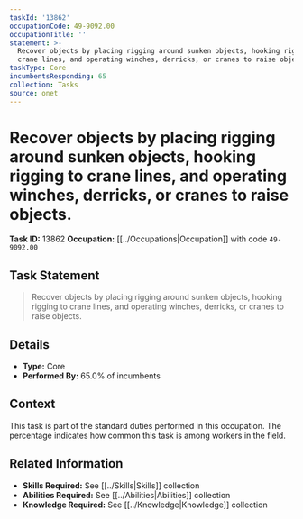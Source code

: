 ```yaml
---
taskId: '13862'
occupationCode: 49-9092.00
occupationTitle: ''
statement: >-
  Recover objects by placing rigging around sunken objects, hooking rigging to
  crane lines, and operating winches, derricks, or cranes to raise objects.
taskType: Core
incumbentsResponding: 65
collection: Tasks
source: onet
---
```

# Recover objects by placing rigging around sunken objects, hooking rigging to crane lines, and operating winches, derricks, or cranes to raise objects.

**Task ID:** 13862
**Occupation:** [[../Occupations|Occupation]] with code `49-9092.00`

## Task Statement

> Recover objects by placing rigging around sunken objects, hooking rigging to crane lines, and operating winches, derricks, or cranes to raise objects.

## Details

- **Type:** Core
- **Performed By:** 65.0% of incumbents

## Context

This task is part of the standard duties performed in this occupation. The percentage indicates how common this task is among workers in the field.

## Related Information

- **Skills Required:** See [[../Skills|Skills]] collection
- **Abilities Required:** See [[../Abilities|Abilities]] collection
- **Knowledge Required:** See [[../Knowledge|Knowledge]] collection
